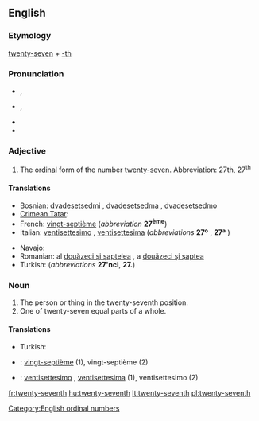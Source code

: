 ==English==

===Etymology===
[[twenty-seven]] + [[-th]]

===Pronunciation===
* {{IPA|/ˌtwɛn(t)iˈsɛvənθ/}}, {{SAMPA|/%twEn(t)i"sEv@nT/}}
* {{IPA|/ˌtwʌn(t)iˈsɛvənθ/}}, {{SAMPA|/%twVn(t)i"sEv@nT/}}
* {{hyphenation|twen|ty|sev|enth}}
* {{rhymes|ɛvənθ}}

===Adjective===
{{en-adj|-}}

# The [[ordinal]] form of the number [[twenty-seven]]. Abbreviation: 27th, 27<sup>th</sup>

====Translations====
{{trans-top|ordinal for of twenty-seven}}
* Bosnian: [[dvadesetsedmi]] {{m}}, [[dvadesetsedma]] {{f}}, [[dvadesetsedmo]] {{n}}
* [[Crimean Tatar]]: {{tø|crh|yigirmi yedinci}}
* French: [[vingt-septième]] (''abbreviation'' '''27<sup>ème</sup>''')
* Italian: [[ventisettesimo]] {{m}}, [[ventisettesima]] {{f}} (''abbreviations'' '''27º''' {{m}}, '''27ª''' {{f}})
{{trans-mid}}
* Navajo: {{tø|nv|naadįįtsostsʼid góneʼ}}
* Romanian: al [[douăzeci şi şaptelea]] {{m}}, a [[douăzeci şi şaptea]] {{f}}
* Turkish: {{t|tr|yirmi yedinci}} (''abbreviations'' '''27'nci''', '''27.''')
{{trans-bottom}}

===Noun===
{{en-noun}}

# The person or thing in the twenty-seventh position.
# One of twenty-seven equal parts of a whole.

====Translations====
{{trans-top|person or thing in the twenty-seventh position}}
* Turkish: {{t|tr|yirmi yedinci}}
{{trans-mid}}
{{trans-bottom}}
{{trans-top|one of twenty-seven parts}}
{{trans-mid}}
{{trans-bottom}}
{{checktrans-top}}
* {{ttbc|fr}}: [[vingt-septième]] {{m|f}} (1), vingt-septième {{m}} (2)
{{trans-mid}}
* {{ttbc|it}}: [[ventisettesimo]] {{m}}, [[ventisettesima]] {{f}} (1), ventisettesimo {{m}} (2)
{{trans-bottom}}

[[Category:English ordinal numbers]]

[[fr:twenty-seventh]]
[[hu:twenty-seventh]]
[[lt:twenty-seventh]]
[[pl:twenty-seventh]]